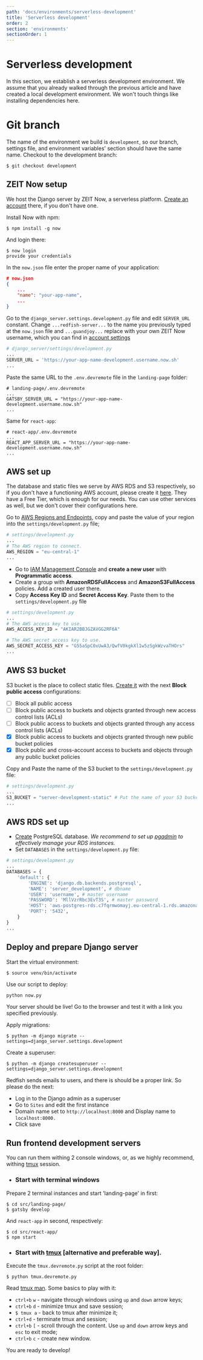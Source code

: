 ```yaml
---
path: 'docs/environments/serverless-development'
title: 'Serverless development'
order: 2
section: 'environments'
sectionOrder: 1
---
```


# Serverless development

In this section, we establish a serverless development environment. We assume that you already walked through the previous article and have created a local development environment. We won't touch things like installing dependencies here.

# Git branch

The name of the environment we build is `development`, so our branch, settings file, and environment variables' section should have the same name. Checkout to the development branch:

```shell
$ git checkout development
```

## ZEIT Now setup

We host the Django server by ZEIT Now, a serverless platform. [Create an account](https://zeit.co/) there, if you don't have one.

Install Now with npm:

```shell
$ npm install -g now
```

And login there:

```shell
$ now login
provide your credentials
```

In the `now.json` file enter the proper name of your application:

```json
# now.json
{
    ...
    "name": "your-app-name",
    ...
}
```

Go to the `django_server.settings.development.py` file and edit `SERVER_URL` constant. Change `...redfish-server...` to the name you previously typed at the `now.json` file and `...guandjoy...` replace with your own ZEIT Now username, which you can find in [account settings](https://zeit.co/account)

```python
# django_server/settings/development.py
...
SERVER_URL = 'https://your-app-name-development.username.now.sh'
...
```

Paste the same URL to the `.env.devremote` file in the `landing-page` folder:

```shell
# landing-page/.env.devremote
...
GATSBY_SERVER_URL = "https://your-app-name-development.username.now.sh"
...
```

Same for `react-app`:

```shell
# react-app/.env.devremote
...
REACT_APP_SERVER_URL = "https://your-app-name-development.username.now.sh"
...
```

## AWS set up

The database and static files we serve by AWS RDS and S3 respectively, so if you don't have a functioning AWS account, please create it [here](https://aws.amazon.com/). They have a Free Tier, which is enough for our needs. You can use other services as well, but we don't cover their configurations here.

Go to [AWS Regions and Endpoints](https://docs.aws.amazon.com/general/latest/gr/rande.html), copy and paste the value of your region into the `settings/development.py` file;

```python
# settings/development.py
...
# The AWS region to connect.
AWS_REGION = "eu-central-1"
...
```

- Go to [IAM Management Console](https://console.aws.amazon.com/iam/home?#/users) and **create a new user** with **Programmatic access**.
- Create a group with **AmazonRDSFullAccess** and **AmazonS3FullAccess** policies. Add a created user there.
- Copy **Access Key ID** and **Secret Access Key**. Paste them to the `settings/development.py` file

```python
# settings/development.py
...
# The AWS access key to use.
AWS_ACCESS_KEY_ID = "AKIAR2BBJGZAVGG2RF6A"

# The AWS secret access key to use.
AWS_SECRET_ACCESS_KEY = "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"
...
```

## AWS S3 bucket

S3 bucket is the place to collect static files. [Create it](https://s3.console.aws.amazon.com/s3/) with the next **Block public access** configurations:

- [ ] Block all public access
- [ ] Block public access to buckets and objects granted through new access control lists (ACLs)
- [ ] Block public access to buckets and objects granted through any access control lists (ACLs)
- [x] Block public access to buckets and objects granted through new public bucket policies
- [x] Block public and cross-account access to buckets and objects through any public bucket policies

Copy and Paste the name of the S3 bucket to the `settings/development.py` file:

```python
# settings/development.py
...
S3_BUCKET = "server-development-static" # Put the name of your S3 bucket here
...
```

## AWS RDS set up

- [Create](https://console.aws.amazon.com/rds/home) PostgreSQL database. _We recommend to set up [pgadmin](https://www.pgadmin.org/) to effectively manage your RDS instances._
- Set `DATABASES` in the `settings/development.py` file:

```python
# settings/development.py
...
DATABASES = {
    'default': {
        'ENGINE': 'django.db.backends.postgresql',
        'NAME': 'server_development', # dbname
        'USER': 'username', # master username
        'PASSWORD': 'MllVzrRbc3EvT3S', # master password
        'HOST': 'aws-postgres-rds.c7fqrmwomayj.eu-central-1.rds.amazonaws.com', # Endpoint
        'PORT': '5432',
    }
}
...
```

## Deploy and prepare Django server

Start the virtual environment:

```shell
$ source venv/bin/activate
```

Use our script to deploy:

```shell
python now.py
```

Your server should be live! Go to the browser and test it with a link you specified previously.

Apply migrations:

```shell
$ python -m django migrate --settings=django_server.settings.development
```

Create a superuser:

```shell
$ python -m django createsuperuser --settings=django_server.settings.development
```

Redfish sends emails to users, and there is should be a proper link. So please do the next:

- Log in to the Django admin as a superuser
- Go to `Sites` and edit the first instance
- Domain name set to `http://localhost:8000` and Display name to `localhost:8000.`
- Click save

## Run frontend development servers

You can run them withing 2 console windows, or, as we highly recommend, withing [tmux](https://github.com/tmux/tmux/blob/master/.github/README.md) session.

- ### Start with terminal windows

Prepare 2 terminal instances and start 'landing-page' in first:

```shell
$ cd src/landing-page/
$ gatsby develop
```

And `react-app` in second, respectively:

```shell
$ cd src/react-app/
$ npm start
```

- ### Start with [tmux](https://github.com/tmux/tmux/blob/master/.github/README.md) [alternative and preferable way].

Execute the `tmux.devremote.py` script at the root folder:

```shell
$ python tmux.devremote.py
```

Read [tmux man](http://man.openbsd.org/OpenBSD-current/man1/tmux.1). Some basics to play with it:

- `ctrl+b` `w` - navigate through windows using `up` and `down` arrow keys;
- `ctrl+b` `d` - minimize tmux and save session;
- `$ tmux a` - back to tmux after minimize it;
- `ctrl+d` - terminate tmux and session;
- `ctrl+b` `[` - scroll through the content. Use `up` and `down` arrow keys and `esc` to exit mode;
- `ctrl+b` `c` - create new window.

You are ready to develop!
